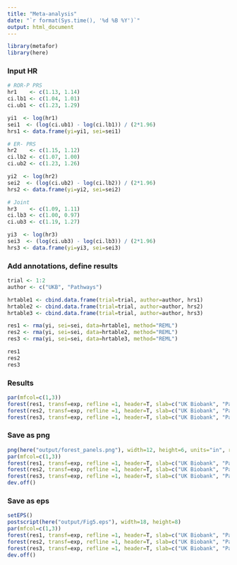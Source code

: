 ```yaml
---
title: "Meta-analysis"
date: "`r format(Sys.time(), '%d %B %Y')`"
output: html_document
---
```


```r
library(metafor)
library(here)
```

### Input HR
```r
# ROR-P PRS
hr1    <- c(1.13, 1.14)
ci.lb1 <- c(1.04, 1.01)
ci.ub1 <- c(1.23, 1.29)

yi1  <- log(hr1) 
sei1  <- (log(ci.ub1) - log(ci.lb1)) / (2*1.96)
hrs1 <- data.frame(yi=yi1, sei=sei1)

# ER- PRS
hr2    <- c(1.15, 1.12)
ci.lb2 <- c(1.07, 1.00)
ci.ub2 <- c(1.23, 1.26)

yi2  <- log(hr2) 
sei2  <- (log(ci.ub2) - log(ci.lb2)) / (2*1.96)
hrs2 <- data.frame(yi=yi2, sei=sei2)

# Joint
hr3    <- c(1.09, 1.11)
ci.lb3 <- c(1.00, 0.97)
ci.ub3 <- c(1.19, 1.27)

yi3  <- log(hr3) 
sei3  <- (log(ci.ub3) - log(ci.lb3)) / (2*1.96)
hrs3 <- data.frame(yi=yi3, sei=sei3)

```


### Add annotations, define results
```r
trial <- 1:2 
author <- c("UKB", "Pathways")

hrtable1 <- cbind.data.frame(trial=trial, author=author, hrs1)
hrtable2 <- cbind.data.frame(trial=trial, author=author, hrs2)
hrtable3 <- cbind.data.frame(trial=trial, author=author, hrs3)

res1 <- rma(yi, sei=sei, data=hrtable1, method="REML")
res2 <- rma(yi, sei=sei, data=hrtable2, method="REML")
res3 <- rma(yi, sei=sei, data=hrtable3, method="REML")

res1
res2
res3
```


### Results
```r
par(mfcol=c(1,3))
forest(res1, transf=exp, refline =1, header=T, slab=c("UK Biobank", "Pathways Study"), main="ROR-P PRS", cex=1.5, cex.lab=1)
forest(res2, transf=exp, refline =1, header=T, slab=c("UK Biobank", "Pathways Study"), main=expression(bold(PRS[ER*"-"*"/"*ER*"+"])), cex=1.5, cex.lab=1)
forest(res3, transf=exp, refline =1, header=T, slab=c("UK Biobank", "Pathways Study"), main = "ROR-P PRS in Joint Model", cex=1.5, cex.lab=1)
```


### Save as png
```r
png(here("output/forest_panels.png"), width=12, height=6, units="in", res=720)
par(mfcol=c(1,3))
forest(res1, transf=exp, refline =1, header=T, slab=c("UK Biobank", "Pathways Study"), main="ROR-P PRS", cex=1.5, cex.lab=1)
forest(res2, transf=exp, refline =1, header=T, slab=c("UK Biobank", "Pathways Study"), main=expression(bold(PRS[ER*"-"*"/"*ER*"+"])), cex=1.5, cex.lab=1)
forest(res3, transf=exp, refline =1, header=T, slab=c("UK Biobank", "Pathways Study"), main = "ROR-P PRS in Joint Model", cex=1.5, cex.lab=1)
dev.off()
```


### Save as eps
```r
setEPS()
postscript(here("output/Fig5.eps"), width=18, height=8)
par(mfcol=c(1,3))
forest(res1, transf=exp, refline =1, header=T, slab=c("UK Biobank", "Pathways Study"), main="ROR-P PRS", cex=1.5, cex.lab=1)
forest(res2, transf=exp, refline =1, header=T, slab=c("UK Biobank", "Pathways Study"), main=expression(bold(PRS[ER*"-"*"/"*ER*"+"])), cex=1.5, cex.lab=1)
forest(res3, transf=exp, refline =1, header=T, slab=c("UK Biobank", "Pathways Study"), main = "ROR-P PRS in Joint Model", cex=1.5, cex.lab=1)
dev.off()
```

